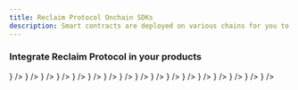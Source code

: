 ```yaml
---
title: Reclaim Protocol Onchain SDKs
description: Smart contracts are deployed on various chains for you to be able to verify Reclaim Protocol proofs on chain.
---
```



### Integrate Reclaim Protocol in your products

<Cards>
    <Card 
      title="Solidity" 
      description="Integrate on EVM" 
      href="onchain/solidity" 
      icon={<Boxes className="w-6 h-6" />} 
    />
    <Card 
      title="Flutter" 
      description="Integrate on Mobile" 
      href="flutter" 
      icon={<Smartphone className="w-6 h-6" />} 
    />
    <Card 
      title="Solana" 
      description="Integrate on Solana" 
      href="onchain/solana" 
      icon={<Coins className="w-6 h-6" />} 
    />
    <Card 
      title="Cosmos" 
      description="Integrate on Cosmos" 
      href="onchain/cosmos" 
      icon={<Globe2 className="w-6 h-6" />} 
    />
    <Card 
      title="Sui" 
      description="Integrate on Sui" 
      href="onchain/sui" 
      icon={<Workflow className="w-6 h-6" />} 
    />
    <Card 
      title="Gear" 
      description="Integrate on Gear" 
      href="onchain/gear" 
      icon={<Settings2 className="w-6 h-6" />} 
    />
    <Card 
      title="NEAR" 
      description="Integrate on NEAR" 
      href="onchain/near" 
      icon={<Network className="w-6 h-6" />} 
    />
    <Card 
      title="Polkadot" 
      description="Integrate on Polkadot" 
      href="onchain/polkadot" 
      icon={<CircuitBoard className="w-6 h-6" />} 
    />
    <Card
      title="Aleph Zero"
      description="Integrate on Aleph Zero"
      href="onchain/alephzero"
      icon={<Binary className="w-6 h-6" />}
    />
    <Card 
      title="Cardano" 
      description="Integrate on Cardano" 
      href="onchain/cardano" 
      icon={<Bitcoin className="w-6 h-6" />} 
    />
    <Card 
      title="Stellar" 
      description="Integrate on Stellar" 
      href="onchain/stellar" 
      icon={<Stars className="w-6 h-6" />} 
    />
    <Card 
      title="Lukso" 
      description="Integrate on Lukso" 
      href="onchain/lukso" 
      icon={<Rocket className="w-6 h-6" />} 
    />
    <Card 
      title="Starknet" 
      description="Integrate on Starknet" 
      href="onchain/starknet" 
      icon={<Fingerprint className="w-6 h-6" />} 
    />
    <Card 
      title="Aptos" 
      description="Integrate on Aptos" 
      href="onchain/aptos" 
      icon={<Cpu className="w-6 h-6" />} 
    />
    <Card 
      title="Mina" 
      description="Integrate on Mina" 
      href="onchain/mina" 
      icon={<Blocks className="w-6 h-6" />} 
    />
    <Card 
      title="Fuel" 
      description="Integrate on Fuel" 
      href="onchain/fuel" 
      icon={<Blocks className="w-6 h-6" />} 
    />
    <Card 
      title="XION" 
      description="Integrate on XION" 
      href="onchain/xion" 
      icon={<Blocks className="w-6 h-6" />} 
    />
</Cards>
